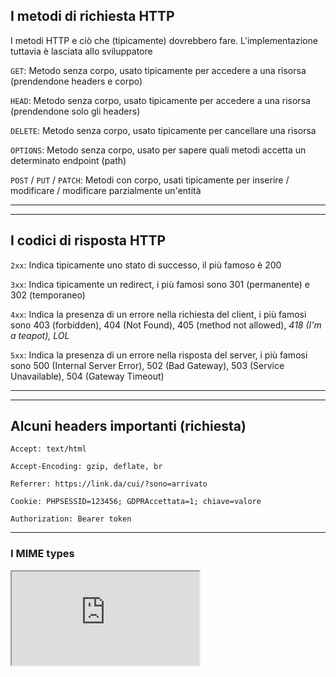<!-- classes: title -->

## I metodi di richiesta HTTP
I metodi HTTP e ciò che (tipicamente) dovrebbero fare. L'implementazione tuttavia è lasciata allo sviluppatore
<!-- fragments-start -->
<!-- block-start: methods -->
`GET`: Metodo senza corpo, usato tipicamente per accedere a una risorsa (prendendone headers e corpo)
<!-- block-end: methods -->
<!-- block-start: methods -->
`HEAD`: Metodo senza corpo, usato tipicamente per accedere a una risorsa (prendendone solo gli headers)
<!-- block-end: methods -->
<!-- block-start: methods -->
`DELETE`: Metodo senza corpo, usato tipicamente per cancellare una risorsa
<!-- block-end: methods -->
<!-- block-start: methods -->
`OPTIONS`: Metodo senza corpo, usato per sapere quali metodi accetta un determinato endpoint (path)
<!-- block-end: methods -->
<!-- block-start: methods -->
`POST` / `PUT` / `PATCH`: Metodi con corpo, usati tipicamente per inserire / modificare / modificare parzialmente un'entità
<!-- block-end: methods -->

<!-- fragments-end -->

---


---

## I codici di risposta HTTP
<!-- fragments-start -->
<!-- block-start: methods -->
`2xx`: Indica tipicamente uno stato di successo, il più famoso è 200
<!-- block-end: methods -->
<!-- block-start: methods -->
`3xx`: Indica tipicamente un redirect, i più famosi sono 301 (permanente) e 302 (temporaneo)
<!-- block-end: methods -->
<!-- block-start: methods -->
`4xx`: Indica la presenza di un errore nella richiesta del client, i più famosi sono 403 (forbidden), 404 (Not Found), 405 (method not allowed), *418 (I'm a teapot), LOL*
<!-- block-end: methods -->
<!-- block-start: methods -->
`5xx`: Indica la presenza di un errore nella risposta del server, i più famosi sono 500 (Internal Server Error), 502 (Bad Gateway), 503 (Service Unavailable), 504 (Gateway Timeout)
<!-- block-end: methods -->

<!-- fragments-end -->

---

---

## Alcuni headers importanti (richiesta)

<!-- fragments-start -->
`Accept: text/html`

`Accept-Encoding: gzip, deflate, br`

`Referrer: https://link.da/cui/?sono=arrivato`

`Cookie: PHPSESSID=123456; GDPRAccettata=1; chiave=valore`

`Authorization: Bearer token`

<!-- fragments-end -->
<!--
`Origin: https://link.da.cui.sto.facendo.una.chiamata`
`Access-Control-Request-Headers: X-Custom-Header, Upgrade-Insecure-Requests`

`Access-Control-Request-Method: POST, GET, OPTIONS`
-->

---

### I MIME types


<IFrame src="https://developer.mozilla.org/en-US/docs/Web/HTTP/Basics_of_HTTP/MIME_types"/>

---

## Alcuni headers importanti (risposta)

<!--

`Access-Control-Allow-Origin: http://localhost:8000`

`Access-Control-Allow-Credentials: true`

`Access-Control-Allow-Headers: X-Custom-Header, Upgrade-Insecure-Requests`

`Access-Control-Allow-Methods: POST, GET, OPTIONS`

`X-Frame-Options: DENY`

`Content-Security-Policy: default-src 'self' http://example.com; script-src *.google.com;`

-->
<!-- fragments-start -->
`Server: Apache/2.2.14 (Win32)`

`Allow: OPTIONS, GET, HEAD, POST`

`Content-Disposition: attachment; filename="filename.jpg"`

`Content-Type: text/html; charset=UTF-8`

`Content-Length: 8`

`Location: /index.html`

`Set-Cookie: PHPSESSID=123456; Expires=Wed, 21 Oct 2015 07:28:00 GMT; Secure; HttpOnly`

<!-- fragments-end -->

---

## Ok, questo è come comunicano, ma come faccio a vedere le pagine?
